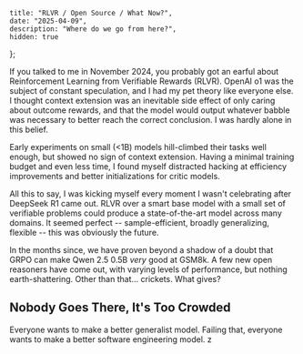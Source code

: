     title: "RLVR / Open Source / What Now?",
    date: "2025-04-09",
    description: "Where do we go from here?",
    hidden: true
};

If you talked to me in November 2024, you probably got an earful about Reinforcement Learning from Verifiable Rewards (RLVR). OpenAI o1 was the subject of constant speculation, and I had my pet theory like everyone else. I thought context extension was an inevitable side effect of only caring about outcome rewards, and that the model would output whatever babble was necessary to better reach the correct conclusion. I was hardly alone in this belief.

Early experiments on small (\<1B) models hill-climbed their tasks well enough, but showed no sign of context extension. Having a minimal training budget and even less time, I found myself distracted hacking at efficiency improvements and better initializations for critic models.

All this to say, I was kicking myself every moment I wasn't celebrating after DeepSeek R1 came out. RLVR over a smart base model with a small set of verifiable problems could produce a state-of-the-art model across many domains. It seemed perfect -- sample-efficient, broadly generalizing, flexible -- this was obviously the future.

In the months since, we have proven beyond a shadow of a doubt that GRPO can make Qwen 2.5 0.5B *very* good at GSM8k. A few new open reasoners have come out, with varying levels of performance, but nothing earth-shattering. Other than that... crickets. What gives?

## Nobody Goes There, It's Too Crowded

Everyone wants to make a better generalist model. Failing that, everyone wants to make a better software engineering model. z